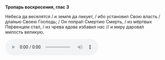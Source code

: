 **Тропарь воскресения, глас 3**

Небеса да веселятся / и земля да ликует, / ибо установил Свою власть / дла́нью Своею Господь; / Он попра́л Смертию Смерть, / из мёртвых Пе́рвенцем стал, / из чрева адова избавил нас // и миру дарова́л милость великую.

<audio controls>
    <source
        src="https://psmb-neos-resources.hb.bizmrg.com/target/psmb/09b432527758d5852909fe0104419a70966a15f9/glass3.mp3"
        type="audio/mpeg"
    />
</audio>
